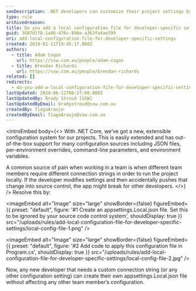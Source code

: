 ```yaml
---
seoDescription: .NET developers can customize their project settings by adding a local configuration file, isolating changes and preventing app breakage for team members.
type: rule
archivedreason:
title: Do you add a local configuration file for developer-specific settings?
guid: 3687d1f8-1a96-476c-898e-a363fa4ae599
uri: add-local-configuration-file-for-developer-specific-settings
created: 2019-01-11T19:45:17.000Z
authors:
  - title: Adam Cogan
    url: https://ssw.com.au/people/adam-cogan
  - title: Brendan Richards
    url: https://ssw.com.au/people/brendan-richards
related: []
redirects:
  - do-you-add-a-local-configuration-file-for-developer-specific-settings
lastUpdated: 2024-06-11T00:27:00.000Z
lastUpdatedBy: Brady Stroud [SSW]
lastUpdatedByEmail: bradystroud@ssw.com.au
createdBy: TiagoAraujo
createdByEmail: TiagoAraujo@ssw.com.au
---
```


<introEmbed
  body={<>
With .NET Core, we've got a new, extensible configuration system for our projects. This is easily extended and has out-of-the-box support for many configuration sources including JSON files, per-environment overrides, command-line parameters, and environment variables.

A common source of pain when working in a team is when different team members require different connection strings in order to run the project locally. If the developer modifies settings and then accidentally pushes that change into source control, the app might break for other developers.
  </>}
/>
Resolve this by:


<imageEmbed
  alt="Image"
  size="large"
  showBorder={false}
  figureEmbed={{
    preset: "default",
    figure: '#1 Create an appsettings.Local.json file. Set this to be ignored by your source code control system',
    shouldDisplay: true
  }}
  src="/uploads/rules/add-local-configuration-file-for-developer-specific-settings/local-config-file-1.png"
/>


<imageEmbed
  alt="Image"
  size="large"
  showBorder={false}
  figureEmbed={{
    preset: "default",
    figure: '#2 Add code to apply this configuration file in Program.cs',
    shouldDisplay: true
  }}
  src="/uploads/rules/add-local-configuration-file-for-developer-specific-settings/local-config-file-2.jpg"
/>

Now, any new developer that needs a custom connection string (or any other configuration setting) can create their own appsettings.Local.json file without affecting any other team member’s configuration.
